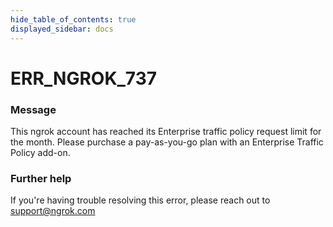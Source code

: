 ```yaml
---
hide_table_of_contents: true
displayed_sidebar: docs
---
```



# ERR_NGROK_737

### Message

This ngrok account has reached its Enterprise traffic policy request limit for the month. Please purchase a pay-as-you-go plan with an Enterprise Traffic Policy add-on.

<ErrorDetails error="err_ngrok_737" />

### Further help

If you're having trouble resolving this error, please reach out to [support@ngrok.com](mailto:support@ngrok.com?subject=Help%20with%20ERR_NGROK_737)

